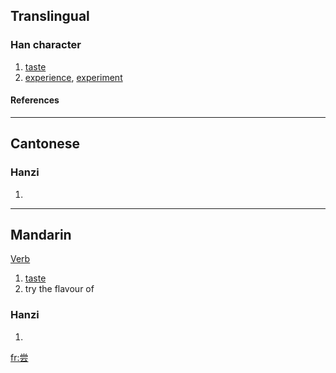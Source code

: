 {{see|嘗}}

==Translingual==
===Han character===
{{Han char|rn=42|rad=小|as=06|sn=9|four=|canj=火月一一戈 (FBMMI)}}
# [[taste]]
# [[experience]], [[experiment]]
====References====
{{Han ref|kx=0297.151|hdz=10564.100|uh=5C1D|ud=23581}}
----
==Cantonese==
===Hanzi===
{{yue-hanzi|jyut=|y=seung4}}
# {{defn|Cantonese}}
----
==Mandarin==
[[Verb]]
# [[taste]]
# try the flavour of
===Hanzi===
{{cmn-hanzi|tra=嘗|pin=[[cháng]] (chang2)|wg=ch'ang<sup>2</sup>}}
# {{defn|Mandarin}}

[[fr:尝]]